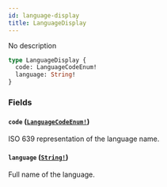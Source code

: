 ```yaml
---
id: language-display
title: LanguageDisplay
---
```


No description

```graphql
type LanguageDisplay {
  code: LanguageCodeEnum!
  language: String!
}
```

### Fields

#### `code` ([`LanguageCodeEnum!`](../../../developer/api-reference/enums/language-code-enum))

ISO 639 representation of the language name.

#### `language` ([`String!`](../../../developer/api-reference/scalars/string))

Full name of the language.
